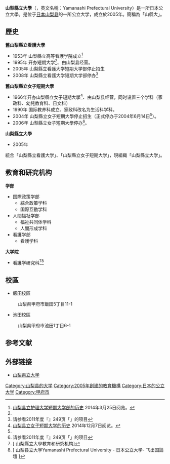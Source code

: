 {{Infobox university
|name        = 山梨縣立大學
|EnglishName =  Yamanashi Prefectural University
|native_name = {{lang|ja|山梨県立大学}}
|image       = Yamanashi Prefectural University.JPG
|caption     = 
|motto       = 
|established = 2005年
|closed      = 
|re-established =  
|anniversary = 
|type        = 公立
|president   = 
|faculty     = 
|staff       = 
|students    = 
|undergrad   = 
|postgrad    = 
|doctoral    = 
|alumni      = 
|address     = {{日本}}[[山梨县|山梨县]][[甲府市|甲府市]]飯田5-11-1
|area        = 
|colors      = 
|affiliations= 
|zip         = 
|telephone   =  
|nickname    = 山縣大
|athlete     = 
|conference  = 
|website     = {{URL|http://yamanashi-ken.ac.jp}}
|logo        = 
}}
'''山梨縣立大學'''（{{jpn|j='''山梨県立大学'''}}，英文名稱：Yamanashi Prefectural University）是一所日本公立大學。是位于[[日本|日本]][[山梨县|山梨县]]的一所公立大学，成立於2005年。簡稱為「山縣大」。

==歷史==
'''舊山梨縣立看護大學'''
*1953年 山梨縣立高等看護学院成立<ref name="山梨縣立看護大學的历史">[http://www.yamanashi-ken.ac.jp/info/info/history 山梨县立护理大学短期大学部的历史] {{Wayback|url=http://www.yamanashi-ken.ac.jp/info/info/history |date=20141209030749 }}{{ja}}2014年3月25日阅览。</ref>
*1995年 开办短期大学<ref name="山梨縣立看護大學的历史"/>、由山梨县经营。
*2005年 山梨縣立看護大学短期大学部停止招生
*2008年 山梨縣立看護大学短期大学部停办<ref>请参看2011年度『{{link-ja|全国短期大学高等専门学校一覧|全国短期大学高等専門学校一覧}}』249页「{{lang|ja|山梨県立看護大学短期大学部}}」的项目{{ja}}</ref>
'''舊山梨縣立女子短期大學'''
* 1966年开办山梨縣立女子短期大學<ref name="山梨縣立女子短期大學">[http://www.yamanashi-ken.ac.jp/info/info/history 山梨县立女子短期大学的历史] {{Wayback|url=http://www.yamanashi-ken.ac.jp/info/info/history |date=20141209030749 }}{{ja}}2014年12月7日阅览。</ref>、由山梨县经营，同时设置三个学科（家政科、幼兒教育科、日文科） 
* 1990年 国际教养科成立、家政科改名为生活科学科。
*2004年 山梨縣立女子短期大學停止招生（正式停办于2004年6月14日<ref name="全国短期大学高等専门学校一覧2011"/>）。
*2006年 山梨縣立女子短期大學停办<ref name="全国短期大学高等専门学校一覧2011">请参看2011年度『{{link-ja|全国短期大学高等専门学校一覧|全国短期大学高等専門学校一覧}}』249页「{{lang|ja|山梨県立女子短期大学}}」的项目{{ja}}</ref>。
'''山梨縣立大學'''
*2005年
統合「山梨縣立看護大学」、「山梨縣立女子短期大学」，現組織「山梨縣立大学」。
==教育和研究机构==
'''学部'''
*国際政策学部
**綜合政策学科
**国際互動学科
*人間福祉学部
**福祉共同体学科
**人間形成学科
*看護学部
**看護学科
'''大学院'''
*看護学研究科<ref>[{{Cite web |url=http://www.yamanashi-ken.ac.jp/department |title=山梨縣立大學教育和研究机构{{ja}} |accessdate=2016-09-25 |archive-date=2016-09-26 |archive-url=https://web.archive.org/web/20160926052536/http://www.yamanashi-ken.ac.jp/department |dead-url=no }} 山梨縣立大學教育和研究机构{{ja}}]</ref><ref>[{{Cite web |url=http://bbs.fcgvisa.com/t/yamanashi-prefectural-university/16476 |title=山梨县立大学Yamanashi Prefectural University - 日本公立大学- 飞出国論壇 {{zh-cn}} |accessdate=2016-09-25 |archive-date=2017-01-13 |archive-url=https://web.archive.org/web/20170113160956/http://bbs.fcgvisa.com/t/yamanashi-prefectural-university/16476 |dead-url=no }} 山梨县立大学Yamanashi Prefectural University - 日本公立大学- 飞出国論壇 {{zh-cn}}]</ref>
==校區==
*飯田校區
:山梨県甲府市飯田5丁目11-1
*池田校區
:山梨県甲府市池田1丁目6-1
==参考文献==
{{reflist}}

== 外部链接 ==
*[http://yamanashi-ken.ac.jp 山梨県立大学] {{Wayback|url=http://yamanashi-ken.ac.jp/ |date=20200927040543 }}{{ja}}

{{Portal|大學|Nuvola apps file-manager.png}}
{{日本公立大学}}

[[Category:山梨县的大学|Category:山梨县的大学]]
[[Category:2005年創建的教育機構|Category:2005年創建的教育機構]]
[[Category:日本的公立大学|Category:日本的公立大学]]
[[Category:甲府市|Category:甲府市]]